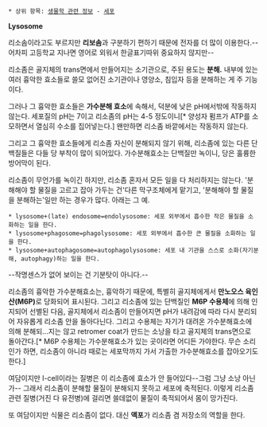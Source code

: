  * 상위 항목: [[생물학 관련 정보]] - [[세포]]

'''Lysosome'''

리소솜이라고도 부르지만 '''리보솜'''과 구분하기 편하기 때문에 전자를 더 많이 이용한다.--어차피 고등학교 지나면 영어로 외워서 한글표기따위 중요하지 않지만--

리소좀은 골지체의 trans면에서 만들어지는 소기관으로, 주된 용도는 '''분해.''' 내부에 있는 여러 흉악한 효소들로 쓸모 없어진 소기관이나 영양소, 침입자 등을 분해하는 게 주 기능이다. 

그러나 그 흉악한 효소들은 '''가수분해 효소'''에 속해서, 덕분에 낮은 pH에서밖에 작동하지 않는다. 세포질의 pH는 7이고 리소좀의 pH는 4-5 정도이니[* 양성자 펌프가 ATP를 소모하면서 열심히 수소를 집어넣는다.] 왠만하면 리소좀 바깥에서는 작동하지 않는다.

그리고 그 흉악한 효소들에게 리소좀 자신이 분해되지 않기 위해, 리소좀에 있는 다른 단백질들은 다들 당 부착이 많이 되어있다. 가수분해효소는 단백질만 녹이니, 당은 훌륭한 방어막이 된다.

리소좀이 무언가를 녹이긴 하지만, 리소좀 혼자서 모든 일을 다 처리하지는 않는다. '분해해야 할 물질을 고르고 잡아 가두는 건'다른 막구조체에게 맡기고, '분해해야 할 물질을 분해하는'일만 하는 경우가 많다. 아래는 그 예.

 * lysosome+(late) endosome=endolysosome: 세포 외부에서 흡수한 작은 물질을 소화하는 일을 한다.
 * lysosome+phagosome=phagolysosome: 세포 외부에서 흡수한 큰 물질을 소화하는 일을 한다.
 * lysosome+autophagosome=autophagolysosome: 세포 내 기관을 스스로 소화(자기분해, autophagy)하는 일을 한다.

--작명센스가 없어 보이는 건 기분탓이 아니다.--

리소좀의 흉악한 가수분해효소는, 흉악하기 때문에, 특별히 골지체에게서 '''만노오스 육인산(M6P)'''로 당화되어 표시된다. 그리고 리소좀에 있는 단백질인 '''M6P 수용체'''에 의해 인지되어 선별된 다음, 골지체에서 리소좀이 만들어지면 pH가 내려감에 따라 다시 분리되어 자유롭게 리소좀 안을 돌아다닌다. 그리고 수용체는 자기가 대려온 가수분해효소에 의해 분해되...지는 않고 retromer coat가 만드는 소낭을 타고 골지체의 trans면으로 돌아간다.[* M6P 수용체는 가수분해효소가 있는 곳이라면 어디든 가야한다. 무슨 소리인가 하면, 리소좀이 아니라 때로는 세포막까지 가서 가출한 가수분해효소를 잡아오기도 한다.]

여담이지만 I-cell이라는 질병은 이 리소좀에 효소가 안 들어있다--그럼 그냥 소낭 아닌가-- 그래서 리소좀이 분해할 물질이 분해되지 못하고 세포에 축적된다. 이렇게 리소좀 관련 질병(거진 다 유전병)에 걸리면 쓸데없이 물질이 축적되어서 몸이 망가진다.

또 여담이지만 식물은 리소좀이 없다. 대신 '''액포'''가 리소좀 겸 저장소의 역할을 한다.
